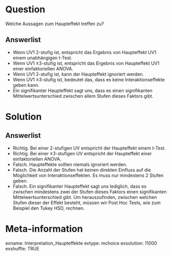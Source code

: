Question
========
Welche Aussagen zum Haupteffekt treffen zu?

Answerlist
----------
* Wenn UV1 2-stufig ist, entspricht das Ergebnis von Haupteffekt UV1 einem unabhängigen t-Test.
* Wenn UV1 ≥3-stufig ist, entspricht das Ergebnis von Haupteffekt UV1 einer einfaktoriellen ANOVA.
* Wenn UV1 2-stufig ist, kann der Haupteffekt ignoriert werden.
* Wenn UV1 ≥3-stufig ist, bedeutet das, dass es keine Interaktionseffekte geben kann.
* Ein signifikanter Haupteffekt sagt uns, dass es einen signifikanten Mittelwertsunterschied zwischen allem Stufen dieses Faktors gibt. 

Solution
========
Answerlist
----------
* Richtig. Bei einer 2-stufigen UV entspricht der Haupteffekt einem t-Test.
* Richtig. Bei einer ≥3-stufigen UV entspricht der Haupteffekt einer einfaktoriellen ANOVA.
* Falsch. Haupteffekte sollten niemals ignoriert werden.
* Falsch. Die Anzahl der Stufen hat keinen direkten Einfluss auf die Möglichkeit von Interaktionseffekten. Es muss nur mindestens 2 Stufen geben. 
* Falsch. Ein signifikanter Haupteffekt sagt uns lediglich, dass es zwischen mindestens zwei der Stufen dieses Faktors einen signifikanten Mittelwertsunterschied gibt. Um herauszufinden, zwischen welchen Stufen dieser der Effekt besteht, müssen wir Post Hoc Tests, wie zum Beispiel den Tukey HSD, rechnen. 

Meta-information
================
exname: Interpretation_Haupteffekte
extype: mchoice 
exsolution: 11000
exshuffle: TRUE
